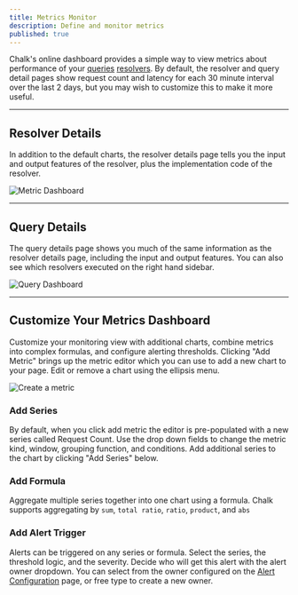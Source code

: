 ```yaml
---
title: Metrics Monitor
description: Define and monitor metrics
published: true
---
```


Chalk's online dashboard provides a simple way to view
metrics about performance of your [queries](/docs/query-basics) [resolvers](/docs/resolver-overview).
By default, the resolver and query detail pages show request count and latency for each 30 minute interval over the last 2 days, but you may wish to customize this to make it more useful.

---

## Resolver Details

In addition to the default charts, the resolver details page tells you the input and output features of the resolver, plus the implementation code of the resolver.

![Metric Dashboard](/img/ResolverDashboard.png)

---

## Query Details

The query details page shows you much of the same information as the resolver details page, including the input and output features.  You can also see which resolvers executed on the right hand sidebar. 

![Query Dashboard](/img/QueryDetails.png)

---

## Customize Your Metrics Dashboard

Customize your monitoring view with additional charts, combine metrics into complex formulas, and configure alerting thresholds.
Clicking "Add Metric" brings up the metric editor which you can use to add a new chart to your page.
Edit or remove a chart using the ellipsis menu. 

![Create a metric](/img/MetricEditor.png)


### Add Series


By default, when you click add metric the editor is pre-populated with a new series called Request Count.
Use the drop down fields to change the metric kind, window, grouping function, and conditions.  Add additional series to the chart by clicking "Add Series" below.

### Add Formula


Aggregate multiple series together into one chart using a formula.  Chalk supports aggregating by `sum`, `total ratio`, `ratio`, `product`, and `abs`

### Add Alert Trigger

Alerts can be triggered on any series or formula.  Select the series, the threshold logic, and the severity.  Decide who will get this alert with the alert owner dropdown.  You can select from the owner configured on the [Alert Configuration](/docs/alertconfig) page, or free type to create a new owner.
